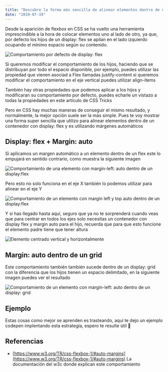 ```yaml
---
title: "Descubre la forma más sencilla de alinear elementos dentro de un flexbox"
date: "2019-07-19"
---
```

Desde la aparición de flexbox en CSS se ha vuelto una herramienta imprescindible a la hora de colocar elementos uno al lado de otro, ya que, por defecto los hijos de un display: flex se apilan en el lado izquierdo ocupando el mínimo espacio según su contenido.

![Comportamiento por defecto de display: flex](/images/display-flex.png)

Si queremos modificar el comportamiento de los hijos, haciendo que se distribuyan por todo el espacio disponible, por ejemplo, puedes utilizar las propiedad que vienen asociad a Flex llamadas justify-content si queremos modificar el comportamiento en el eje vertical puedes utilizar align-items

También hay otras propiedades que podemos aplicar a los hijos y modificaran su comportamiento por defecto, puedes echarle un vistazo a todas la propiedades en este artículo de CSS Tricks

Pero en CSS hay muchas maneras de conseguir el mismo resultado, y normalmente, la mejor opción suele ser la más simple. Pues te voy mostrar una forma super sencilla que utilizo para alinear elementos dentro de un contenedor con display: flex y es utilizando márgenes automáticos

## Display: flex + Margin: auto

Si aplicamos un margen automático a un elemento dentro de un flex este lo empujará en sentido contrario, como muestra la siguiente imagen

![Comportamiento de una elemento con margin-left: auto dentro de un display:flex](/images/flex-margin-left-auto-1.png)

Pero esto no solo funciona en el eje X también lo podemos utilizar para alinear en el eje Y

![Comportamiento de un elemento con margin left y top auto dentro de un display:flex](images/flex-margin-left-y-top-auto-1.png)

Y si has llegado hasta aquí, seguro que ya no te sorprenderá cuando veas que para centrar en todos los ejes solo necesitas un contenedor con display flex y margin auto para el hijo, recuerda que para que esto funcione el elemento padre tiene que tener altura

![Elemento centrado vertical y horizontalmente](images/flex-margin-auto-1.png)

## Margin: auto dentro de un grid

Este comportamiento también también sucede dentro de un display: grid con la diferencia que los hijos tienen un espacio delimitado, en la siguiente imagen puedes ver el resultado

![Comportamiento de un elemento con margin-left: auto dentro de un display: grid](images/grid-margin-1.png)

## Ejemplo

Estas cosas como mejor se aprenden es trasteando, aquí te dejo un ejemplo codepen implentando esta estrategía, espero te resulte útil 🙂

<Codepen
    hash="MNwLJr"
    title="Flexbox  ❤️ margin: auto"
/>

## Referencias

- [https://www.w3.org/TR/css-flexbox-1/#auto-margins](https://www.w3.org/TR/css-flexbox-1/#auto-margins)
La documentación del w3c donde explican este comportamiento
